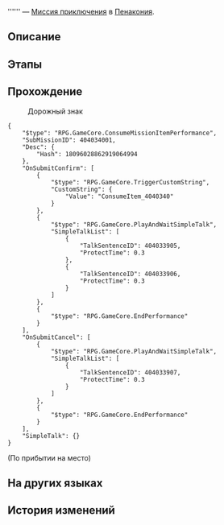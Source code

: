 {{Дополнить|Диалоги.}}
{{Миссия Инфобокс
|id              = 4040340
|Название        = 
|Изображение     = Миссия Освоения .png
|Тип             = Миссия приключения
|События         = 
|Глава           = 
|Условия         = Завершена [[Миссия Освоения]] ''[[Прогулка среди могил]]''
|Персонажи       = Первопроходец
|СтартЛокация    = [[Пенакония]] — [[Риф потока сновидений]]
|Локации         = Риф потока сновидений
|Предыдущая      = 
|Следующая       = 
|Награды         = 
}}
'''''' — [[Миссия приключения]] в [[Пенакония]].

==Описание==
{{Описание|<!--официальное описание из Перекрёстка судеб-->}}

==Этапы==


==Прохождение==
{{Дополнить}}



:{{Диалог|Изучение}} Дорожный знак
<!--Unknown TalkSentence: 404033901-->
<!--Unknown TalkSentence: 404033902-->
<!--Unknown TalkSentence: 404033903-->
<!--Unknown TalkSentence: 404033904-->
<pre>{
	"$type": "RPG.GameCore.ConsumeMissionItemPerformance",
	"SubMissionID": 404034001,
	"Desc": {
		"Hash": 18096028862919064994
	},
	"OnSubmitConfirm": [
		{
			"$type": "RPG.GameCore.TriggerCustomString",
			"CustomString": {
				"Value": "ConsumeItem_4040340"
			}
		},
		{
			"$type": "RPG.GameCore.PlayAndWaitSimpleTalk",
			"SimpleTalkList": [
				{
					"TalkSentenceID": 404033905,
					"ProtectTime": 0.3
				},
				{
					"TalkSentenceID": 404033906,
					"ProtectTime": 0.3
				}
			]
		},
		{
			"$type": "RPG.GameCore.EndPerformance"
		}
	],
	"OnSubmitCancel": [
		{
			"$type": "RPG.GameCore.PlayAndWaitSimpleTalk",
			"SimpleTalkList": [
				{
					"TalkSentenceID": 404033907,
					"ProtectTime": 0.3
				}
			]
		},
		{
			"$type": "RPG.GameCore.EndPerformance"
		}
	],
	"SimpleTalk": {}
}</pre>
;(По прибытии на место)
{{Диалог Конец}}

==На других языках==
{{На других языках
|en   = 
|zhs  = 
|zht  = 
|ja   = 
|ko   = 
|es   = 
|fr   = 
|ru   = 
|th   = 
|vi   = 
|de   = 
|id   = 
|pt   = 
}}

==История изменений==
{{История изменений|2.7}}
